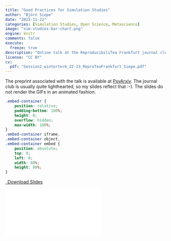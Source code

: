 ```yaml
---
title: "Good Practices for Simulation Studies"
author: "Björn Siepe"
date: "2023-11-22"
categories: [Simulation Studies, Open Science, Metascience]
image: "sim-studies-bar-chart.png"
engine: knitr
comments: false
execute:
  freeze: true
description: "Online talk at the ReproducibiliTea Frankfurt journal club (Germany)."
license: "CC BY"
cv:
  pdf: "Session2_winterterm_22-23_ReproTeaFrankfurt_Siepe.pdf"
---
```


The preprint associated with the talk is available at [PsyArxiv](https://osf.io/preprints/psyarxiv/ufgy6/). The journal club is usually quite lighthearted, so my slides reflect that :-). The slides do not render the GIFs in an animated fashion.

```css
.embed-container {
    position: relative;
    padding-bottom: 100%;
    height: 0;
    overflow: hidden;
    max-width: 100%;
}
.embed-container iframe,
.embed-container object,
.embed-container embed {
    position: absolute;
    top: 0;
    left: 0;
    width: 80%;
    height: 80%;
}
```

```{=html}
<p class="text-center">
  <a class="btn btn-primary btn-lg cv-download" href="`r rmarkdown::metadata$cv$pdf`" target="_blank">
    <i class="fa-solid fa-file-arrow-down"></i>&ensp;Download Slides
  </a>
</p>
<div class="embed-container">
  <iframe src="`r rmarkdown::metadata$cv$pdf`" style="border: 0.5px"></iframe>
</div>
```
